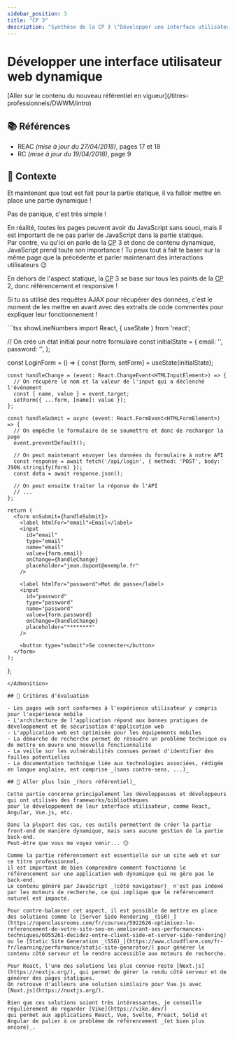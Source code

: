 ```yaml
---
sidebar_position: 3
title: "CP 3"
description: "Synthèse de la CP 3 \"Développer une interface utilisateur web dynamique\" du titre professionnel Développeur Web et Web Mobile (DWWM TP-01280m03, référentiel expiré)."
---
```



# Développer une interface utilisateur web dynamique

<Admonition type="warning" title="Attention, tu es en train de consulter un référentiel expiré !">
  [Aller sur le contenu du nouveau référentiel en vigueur](/titres-professionnels/DWWM/intro)
</Admonition>

## 📚 Références

- REAC _(mise à jour du 27/04/2018)_, pages 17 et 18
- RC _(mise à jour du 19/04/2018)_, page 9

## 🚀 Contexte

Et maintenant que tout est fait pour la partie statique, il va falloir mettre en place une partie dynamique !

<Admonition type="quote" title="Mais... comment je peux faire ET du statique, ET du dynamique ?">
  Pas de panique, c'est très simple !

  En réalité, toutes les pages peuvent avoir du JavaScript sans souci, mais il est important de ne pas parler de JavaScript dans la partie statique.  
  Par contre, vu qu'ici on parle de la <abbr title="Compétence Professionnelle">CP</abbr> 3 et donc de contenu dynamique, JavaScript prend toute son importance ! Tu peux tout à fait te baser sur la même page que la précédente et parler maintenant des interactions utilisateurs 😉
</Admonition>

<Admonition type="info" title="Petit rappel">
  En dehors de l'aspect statique, la <abbr title="Compétence Professionnelle">CP</abbr> 3 se base sur tous les points de la <abbr title="Compétence Professionnelle">CP</abbr> 2, donc référencement et responsive !
</Admonition>

Si tu as utilisé des requêtes AJAX pour récupérer des données, c'est le moment de les mettre en avant avec des extraits de code commentés pour expliquer leur fonctionnement !

<Admonition type="example" title="Exemple de connexion avec React">
  ```tsx showLineNumbers
  import React, { useState } from 'react';

  // On crée un état initial pour notre formulaire
  const initialState = {
    email: '',
    password: '',
  };

  const LoginForm = () => {
    const [form, setForm] = useState(initialState);

    const handleChange = (event: React.ChangeEvent<HTMLInputElement>) => {
      // On récupère le nom et la valeur de l'input qui a déclenché l'événement
      const { name, value } = event.target;
      setForm({ ...form, [name]: value });
    };

    const handleSubmit = async (event: React.FormEvent<HTMLFormElement>) => {
      // On empêche le formulaire de se soumettre et donc de recharger la page
      event.preventDefault();
      
      // On peut maintenant envoyer les données du formulaire à notre API
      const response = await fetch('/api/login', { method: 'POST', body: JSON.stringify(form) });
      const data = await response.json();

      // On peut ensuite traiter la réponse de l'API
      // ...
    };

    return (
      <form onSubmit={handleSubmit}>
        <label htmlFor="email">Email</label>
        <input
          id="email"
          type="email"
          name="email"
          value={form.email}
          onChange={handleChange}
          placeholder="jean.dupont@exemple.fr"
        />

        <label htmlFor="password">Mot de passe</label>
        <input
          id="password"
          type="password"
          name="password"
          value={form.password}
          onChange={handleChange}
          placeholder="********"
        />

        <button type="submit">Se connecter</button>
      </form>
    );
  };
  ```
</Admonition>

## 🎯 Critères d'évaluation

- Les pages web sont conformes à l'expérience utilisateur y compris pour l'expérience mobile
- L'architecture de l'application répond aux bonnes pratiques de développement et de sécurisation d'application web
- L'application web est optimisée pour les équipements mobiles
- La démarche de recherche permet de résoudre un problème technique ou de mettre en œuvre une nouvelle fonctionnalité
- La veille sur les vulnérabilités connues permet d'identifier des failles potentielles
- La documentation technique liée aux technologies associées, rédigée en langue anglaise, est comprise _(sans contre-sens, ...)_

## 🤯 Aller plus loin _(hors référentiel)_

Cette partie concerne principalement les développeuses et développeurs qui ont utilisés des frameworks/bibliothèques
pour le développement de leur interface utilisateur, comme React, Angular, Vue.js, etc.

Dans la plupart des cas, ces outils permettent de créer la partie front-end de manière dynamique, mais sans aucune gestion de la partie back-end.  
Peut-être que vous me voyez venir... 😏

Comme la partie référencement est essentielle sur un site web et sur ce titre professionnel,
il est important de bien comprendre comment fonctionne le référencement sur une application web dynamique qui ne gère pas le back-end.  
Le contenu généré par JavaScript _(côté navigateur)_ n'est pas indexé par les moteurs de recherche, ce qui implique que le référencement naturel est impacté.

Pour contre-balancer cet aspect, il est possible de mettre en place des solutions comme le [Server Side Rendering _(SSR)_](https://openclassrooms.com/fr/courses/5922626-optimisez-le-referencement-de-votre-site-seo-en-ameliorant-ses-performances-techniques/6055261-decidez-entre-client-side-et-server-side-rendering) ou le [Static Site Generation _(SSG)_](https://www.cloudflare.com/fr-fr/learning/performance/static-site-generator/) pour générer le contenu côté serveur et le rendre accessible aux moteurs de recherche.

Pour React, l'une des solutions les plus connue reste [Next.js](https://nextjs.org/), qui permet de gérer le rendu côté serveur et de générer des pages statiques.  
On retrouve d'ailleurs une solution similaire pour Vue.js avec [Nuxt.js](https://nuxtjs.org/).

Bien que ces solutions soient très intéressantes, je conseille régulièrement de regarder [Vike](https://vike.dev/)
qui permet aux applications React, Vue, Svelte, Preact, Solid et Angular de palier à ce problème de référencement _(et bien plus encore)_.

